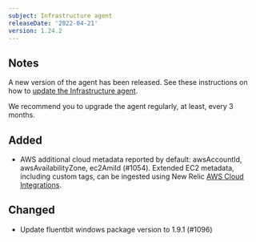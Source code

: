 ```yaml
---
subject: Infrastructure agent
releaseDate: '2022-04-21'
version: 1.24.2
---
```


## Notes
A new version of the agent has been released. See these instructions on how to [update the Infrastructure agent](https://docs.newrelic.com/docs/infrastructure/install-configure-manage-infrastructure/update-or-uninstall/update-infrastructure-agent).  

We recommend you to upgrade the agent regularly, at least, every 3 months.

## Added
- AWS additional cloud metadata reported by default: awsAccountId, awsAvailabilityZone, ec2AmiId (#1054). Extended EC2 metadata, including custom tags, can be ingested using New Relic [AWS Cloud Integrations](https://docs.newrelic.com/docs/infrastructure/amazon-integrations/connect/aws-metric-stream). 

## Changed
-  Update fluentbit windows package version to 1.9.1 (#1096)
